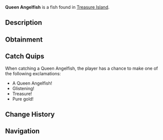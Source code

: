 {{FishInfobox
|image          = Queen Angelfish.png
|rarity         = Rare
|sea            = Second Sea
|location       = [[Treasure Island]]
|sublocation    = 
|sources        = Fishing Rod
|radar_location = 
|xp             = 3450
|weather        = 
|time           = 
|season         = 
|bait           = Minnow
|base_weight    = 8
|base_value     = 6200
|weight_range   = 5.6
|base_chance    = 25
|base_resil     = 45
}}
'''Queen Angelfish''' is a {{Rarity|Rare}} fish found in [[Treasure Island]].

== Description ==
{{Description|A sovereign sparkle from the ocean's royal trove.|Bestiary Entry}}

== Obtainment ==
{{Description|Hidden where treasure resides.|Bestiary Hint}}
{{Fish Availability|
Treasure Island
|top_rods      = 
Steady Rod\66159.78\81225.75;
Frostfire Rod\65896.01\81303.59;
Training Rod\59486.8\242179.52;
Plastic Rod\49639.61\78362.87;
Magma Rod\49348.14\78424.62;
Flimsy Rod\47444.08\265265.44;
Free Spirit Rod\38886.89\93721.85;
Azure Of Lagoon\35672.74\93434.76;
Firefly Rod\31917.17\89397.54;
Astralhook Rod\37952.71\87721.41;
Blazebringer Rod\32181.77\80900.15;
Trident Rod\30692.93\63442.63;
Verdant Shear Rod\30248.87\82756.04;
No-Life Rod\22533.38\50196.52;
Ethereal Prism Rod\20936.98\50590.05;
Seraphic Rod\20766.78\49741.72;
Rod Of The Forgotten Fang\19680.28\47453.72;
Challenger's Rod\19635.21\47611.94;
Rod Of The Exalted One\19440.32\47186.45;
Depthseeker Rod\19037.62\47238.69;
Rod Of The Depths\18948.56\47086.61;
Avalanche Rod\18601.15\47047.96;
Volcanic Rod\18496\46933.08;
Zeus Rod\18404.87\46792.9
|recommended   = Free Spirit Rod
}}

== Catch Quips ==
When catching a Queen Angelfish, the player has a chance to make one of the following exclamations:
* A Queen Angelfish!
* Glistening!
* Treasure!
* Pure gold!

== Change History ==
{{Change History|{{subst:Current Version}}}}

== Navigation ==
{{Fish Navbox|Treasure Island}}